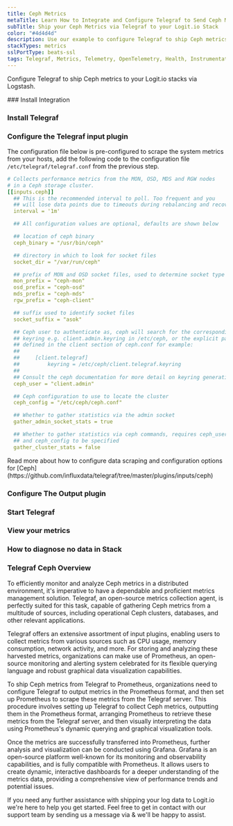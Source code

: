 ```yaml
---
title: Ceph Metrics
metaTitle: Learn How to Integrate and Configure Telegraf to Send Ceph Metrics
subTitle: Ship your Ceph Metrics via Telegraf to your Logit.io Stack
color: "#4d4d4d"
description: Use our example to configure Telegraf to ship Ceph metrics to your Logit.io stacks. Configure Telegraf to send Ceph metrics to Logstash or Elastic.
stackTypes: metrics
sslPortType: beats-ssl
tags: Telegraf, Metrics, Telemetry, OpenTelemetry, Health, Instrumentation, Prometheus, Ceph, Distributed Storage
---
```


Configure Telegraf to ship Ceph metrics to your Logit.io stacks via Logstash.

<Steps>
  ### Install Integration
  <InstallIntegration/>

  ### Install Telegraf

  <InstallTelegraf />

  ### Configure the Telegraf input plugin

  The configuration file below is pre-configured to scrape the system metrics from your hosts, add the following code to the configuration file `/etc/telegraf/telegraf.conf` from the previous step.

  ```yaml copy
  # Collects performance metrics from the MON, OSD, MDS and RGW nodes
  # in a Ceph storage cluster.
  [[inputs.ceph]]
    ## This is the recommended interval to poll. Too frequent and you
    ## will lose data points due to timeouts during rebalancing and recovery
    interval = '1m'

    ## All configuration values are optional, defaults are shown below

    ## location of ceph binary
    ceph_binary = "/usr/bin/ceph"

    ## directory in which to look for socket files
    socket_dir = "/var/run/ceph"

    ## prefix of MON and OSD socket files, used to determine socket type
    mon_prefix = "ceph-mon"
    osd_prefix = "ceph-osd"
    mds_prefix = "ceph-mds"
    rgw_prefix = "ceph-client"

    ## suffix used to identify socket files
    socket_suffix = "asok"

    ## Ceph user to authenticate as, ceph will search for the corresponding
    ## keyring e.g. client.admin.keyring in /etc/ceph, or the explicit path
    ## defined in the client section of ceph.conf for example:
    ##
    ##     [client.telegraf]
    ##         keyring = /etc/ceph/client.telegraf.keyring
    ##
    ## Consult the ceph documentation for more detail on keyring generation.
    ceph_user = "client.admin"

    ## Ceph configuration to use to locate the cluster
    ceph_config = "/etc/ceph/ceph.conf"

    ## Whether to gather statistics via the admin socket
    gather_admin_socket_stats = true

    ## Whether to gather statistics via ceph commands, requires ceph_user
    ## and ceph_config to be specified
    gather_cluster_stats = false
  ```

  <Callout type="info">
    Read more about how to configure data scraping and configuration options for [Ceph](https://github.com/influxdata/telegraf/tree/master/plugins/inputs/ceph)
  </Callout>

  ### Configure The Output plugin

  <TelegrafOutputPlugin />

  ### Start Telegraf

  <StartTelegraf />

  ### View your metrics
  <LaunchStack source="Ceph_Metrics_via_Telegraf" utmMedium="metrics" utmCampaign="telegraf-Ceph-metrics" />

  ### How to diagnose no data in Stack

  <DiagnoseNoData />

</Steps>

### Telegraf Ceph Overview

To efficiently monitor and analyze Ceph metrics in a distributed environment, it's imperative to have a dependable and proficient metrics 
management solution. Telegraf, an open-source metrics collection agent, is perfectly suited for this task, capable of gathering Ceph metrics 
from a multitude of sources, including operational Ceph clusters, databases, and other relevant applications.

Telegraf offers an extensive assortment of input plugins, enabling users to collect metrics from various sources such as CPU usage, memory 
consumption, network activity, and more. For storing and analyzing these harvested metrics, organizations can make use of Prometheus, an 
open-source monitoring and alerting system celebrated for its flexible querying language and robust graphical data visualization capabilities.

To ship Ceph metrics from Telegraf to Prometheus, organizations need to configure Telegraf to output metrics in the Prometheus format, and then 
set up Prometheus to scrape these metrics from the Telegraf server. This procedure involves setting up Telegraf to collect Ceph metrics, 
outputting them in the Prometheus format, arranging Prometheus to retrieve these metrics from the Telegraf server, and then visually interpreting 
the data using Prometheus's dynamic querying and graphical visualization tools.

Once the metrics are successfully transferred into Prometheus, further analysis and visualization can be conducted using Grafana. Grafana is an 
open-source platform well-known for its monitoring and observability capabilities, and is fully compatible with Prometheus. It allows users to 
create dynamic, interactive dashboards for a deeper understanding of the metrics data, providing a comprehensive view of performance trends and 
potential issues.

If you need any further assistance with shipping your log data to Logit.io we're here to help you get started. Feel free to get in contact with 
our support team by sending us a message via <IntercomButton text="live chat" /> & we'll be happy to assist.